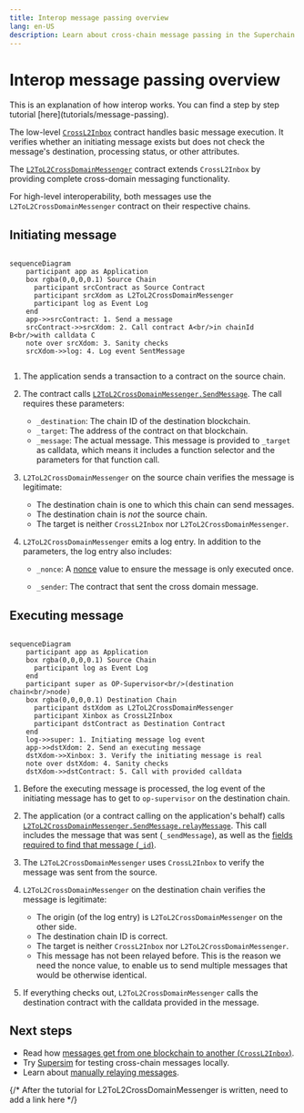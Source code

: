 ```yaml
---
title: Interop message passing overview
lang: en-US
description: Learn about cross-chain message passing in the Superchain.
---
```




<InteropCallout />

# Interop message passing overview

<Callout>
  This is an explanation of how interop works.
  You can find a step by step tutorial [here](tutorials/message-passing).
</Callout>

The low-level [`CrossL2Inbox`](https://github.com/ethereum-optimism/optimism/blob/develop/packages/contracts-bedrock/src/L2/CrossL2Inbox.sol) contract handles basic message execution. It verifies whether an initiating message exists but does not check the message's destination, processing status, or other attributes.

The [`L2ToL2CrossDomainMessenger`](https://github.com/ethereum-optimism/optimism/blob/develop/packages/contracts-bedrock/src/L2/L2ToL2CrossDomainMessenger.sol) contract extends `CrossL2Inbox` by providing complete cross-domain messaging functionality.

For high-level interoperability, both messages use the `L2ToL2CrossDomainMessenger` contract on their respective chains.

## Initiating message

```mermaid

sequenceDiagram
    participant app as Application
    box rgba(0,0,0,0.1) Source Chain
      participant srcContract as Source Contract
      participant srcXdom as L2ToL2CrossDomainMessenger
      participant log as Event Log
    end
    app->>srcContract: 1. Send a message
    srcContract->>srcXdom: 2. Call contract A<br/>in chainId B<br/>with calldata C
    note over srcXdom: 3. Sanity checks
    srcXdom->>log: 4. Log event SentMessage
    
```

1.  The application sends a transaction to a contract on the source chain.

2.  The contract calls [`L2ToL2CrossDomainMessenger.SendMessage`](https://github.com/ethereum-optimism/optimism/blob/develop/packages/contracts-bedrock/src/L2/L2ToL2CrossDomainMessenger.sol#L127-L154).
    The call requires these parameters:

    *   `_destination`: The chain ID of the destination blockchain.
    *   `_target`: The address of the contract on that blockchain.
    *   `_message`: The actual message.
        This message is provided to `_target` as calldata, which means it includes a function selector and the parameters for that function call.

3.  `L2ToL2CrossDomainMessenger` on the source chain verifies the message is legitimate:
    *   The destination chain is one to which this chain can send messages.
    *   The destination chain is *not* the source chain.
    *   The target is neither `CrossL2Inbox` nor `L2ToL2CrossDomainMessenger`.

4.  `L2ToL2CrossDomainMessenger` emits a log entry.
    In addition to the parameters, the log entry also includes:

    *   `_nonce`: A [nonce](https://en.wikipedia.org/wiki/Cryptographic_nonce) value to ensure the message is only executed once.

    *   `_sender`: The contract that sent the cross domain message.

## Executing message

```mermaid

sequenceDiagram
    participant app as Application
    box rgba(0,0,0,0.1) Source Chain
      participant log as Event Log
    end    
    participant super as OP-Supervisor<br/>(destination chain<br/>node)
    box rgba(0,0,0,0.1) Destination Chain
      participant dstXdom as L2ToL2CrossDomainMessenger
      participant Xinbox as CrossL2Inbox
      participant dstContract as Destination Contract
    end
    log->>super: 1. Initiating message log event
    app->>dstXdom: 2. Send an executing message
    dstXdom->>Xinbox: 3. Verify the initiating message is real 
    note over dstXdom: 4. Sanity checks
    dstXdom->>dstContract: 5. Call with provided calldata
```

1.  Before the executing message is processed, the log event of the initiating message has to get to `op-supervisor` on the destination chain.

2.  The application (or a contract calling on the application's behalf) calls [`L2ToL2CrossDomainMessenger.SendMessage.relayMessage`](https://github.com/ethereum-optimism/optimism/blob/develop/packages/contracts-bedrock/src/L2/L2ToL2CrossDomainMessenger.sol#L156-L216).
    This call includes the message that was sent (`_sendMessage`), as well as the [fields required to find that message (`_id`)](https://github.com/ethereum-optimism/optimism/blob/develop/packages/contracts-bedrock/interfaces/L2/ICrossL2Inbox.sol#L4-L10).

3.  The `L2ToL2CrossDomainMessenger` uses `CrossL2Inbox` to verify the message was sent from the source.

4.  `L2ToL2CrossDomainMessenger` on the destination chain verifies the message is legitimate:

    *   The origin (of the log entry) is `L2ToL2CrossDomainMessenger` on the other side.
    *   The destination chain ID is correct.
    *   The target is neither `CrossL2Inbox` nor `L2ToL2CrossDomainMessenger`.
    *   This message has not been relayed before.
        This is the reason we need the nonce value, to enable us to send multiple messages that would be otherwise identical.

5.  If everything checks out, `L2ToL2CrossDomainMessenger` calls the destination contract with the calldata provided in the message.

## Next steps

*   Read how [messages get from one blockchain to another (`CrossL2Inbox`)](explainer#how-messages-get-from-one-chain-to-the-other).
*   Try [Supersim](tools/supersim) for testing cross-chain messages locally.
*   Learn about [manually relaying messages](/stack/interop/tutorials/relay-messages-viem).

{/*  After the tutorial for L2ToL2CrossDomainMessenger is written, need to add a link here */}
